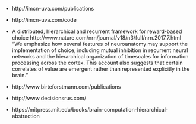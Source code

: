 
- http://imcn-uva.com/publications
- http://imcn-uva.com/code


- A distributed, hierarchical and recurrent framework for reward-based choice http://www.nature.com/nrn/journal/v18/n3/full/nrn.2017.7.html  "We emphasize how several features of neuroanatomy may support the implementation of choice, including mutual inhibition in recurrent neural networks and the hierarchical organization of timescales for information processing across the cortex. This account also suggests that certain correlates of value are emergent rather than represented explicitly in the brain."
- http://www.birteforstmann.com/publications

- http://www.decisionsrus.com/

- https://mitpress.mit.edu/books/brain-computation-hierarchical-abstraction





